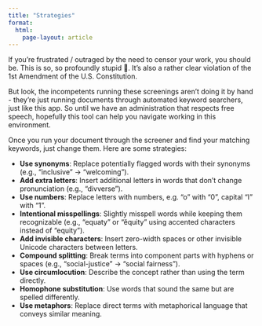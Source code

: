 ```yaml
---
title: "Strategies"
format: 
  html:
    page-layout: article
---
```


If you're frustrated / outraged by the need to censor your work, you should be. This is so, so profoundly stupid 🤦. It's also a rather clear violation of the 1st Amendment of the U.S. Constitution.

But look, the incompetents running these screenings aren't doing it by hand - they're just running documents through automated keyword searchers, just like this app. So until we have an administration that respects free speech, hopefully this tool can help you navigate working in this environment. 

Once you run your document through the screener and find your matching keywords, just change them. Here are some strategies:

- **Use synonyms**: Replace potentially flagged words with their synonyms (e.g., "inclusive" → "welcoming"). 
- **Add extra letters**: Insert additional letters in words that don't change pronunciation (e.g., "divverse").
- **Use numbers**: Replace letters with numbers, e.g. "o" with "0", capital "I" with "1".
- **Intentional misspellings**: Slightly misspell words while keeping them recognizable (e.g., "equaty" or "ĕquity" using accented characters instead of "equity"). 
- **Add invisible characters**: Insert zero-width spaces or other invisible Unicode characters between letters. 
- **Compound splitting**: Break terms into component parts with hyphens or spaces (e.g., "social-justice" → "social fairness").
- **Use circumlocution**: Describe the concept rather than using the term directly.
- **Homophone substitution**: Use words that sound the same but are spelled differently.
- **Use metaphors**: Replace direct terms with metaphorical language that conveys similar meaning.
